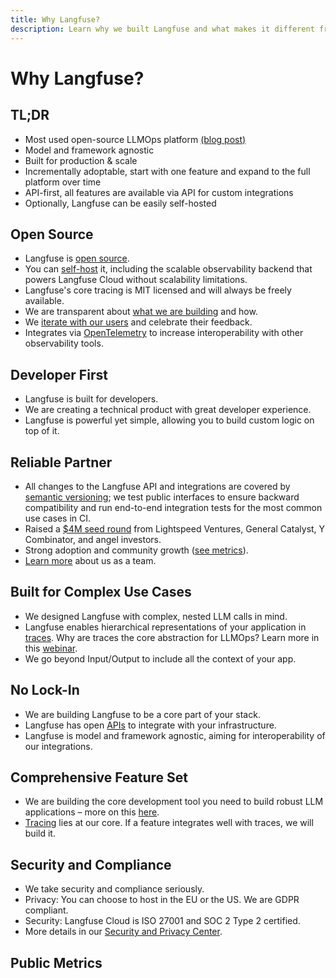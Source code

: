 ```yaml
---
title: Why Langfuse?
description: Learn why we built Langfuse and what makes it different from other LLM observability platforms.
---
```


# Why Langfuse?

## TL;DR

- Most used open-source LLMOps platform [(blog post)](/blog/2024-11-most-used-oss-llmops)
- Model and framework agnostic
- Built for production & scale
- Incrementally adoptable, start with one feature and expand to the full platform over time
- API-first, all features are available via API for custom integrations
- Optionally, Langfuse can be easily self-hosted

## Open Source

- Langfuse is [open source](/open-source).
- You can [self-host](/self-hosting) it, including the scalable observability backend that powers Langfuse Cloud without scalability limitations.
- Langfuse's core tracing is MIT licensed and will always be freely available.
- We are transparent about [what we are building](/roadmap) and how.
- We [iterate with our users](https://github.com/orgs/langfuse/discussions) and celebrate their feedback.
- Integrates via [OpenTelemetry](/docs/opentelemetry/get-started) to increase interoperability with other observability tools.

## Developer First

- Langfuse is built for developers.
- We are creating a technical product with great developer experience.
- Langfuse is powerful yet simple, allowing you to build custom logic on top of it.

## Reliable Partner

- All changes to the Langfuse API and integrations are covered by [semantic versioning](https://semver.org); we test public interfaces to ensure backward compatibility and run end-to-end integration tests for the most common use cases in CI.
- Raised a [$4M seed round](/blog/announcing-our-seed-round) from Lightspeed Ventures, General Catalyst, Y Combinator, and angel investors.
- Strong adoption and community growth ([see metrics](#metrics)).
- [Learn more](/about) about us as a team.

## Built for Complex Use Cases

- We designed Langfuse with complex, nested LLM calls in mind.
- Langfuse enables hierarchical representations of your application in [traces](/docs/tracing). Why are traces the core abstraction for LLMOps? Learn more in this [webinar](/guides/videos/webinar-observability-llm-systems).
- We go beyond Input/Output to include all the context of your app.

## No Lock-In

- We are building Langfuse to be a core part of your stack.
- Langfuse has open [APIs](/docs/api) to integrate with your infrastructure.
- Langfuse is model and framework agnostic, aiming for interoperability of our integrations.

## Comprehensive Feature Set

- We are building the core development tool you need to build robust LLM applications – more on this [here](/blog/2024-04-introducing-langfuse-2.0).
- [Tracing](/docs/tracing) lies at our core. If a feature integrates well with traces, we will build it.

## Security and Compliance

- We take security and compliance seriously.
- Privacy: You can choose to host in the EU or the US. We are GDPR compliant.
- Security: Langfuse Cloud is ISO 27001 and SOC 2 Type 2 certified.
- More details in our [Security and Privacy Center](/security).

## Public Metrics


<PublicMetrics />
